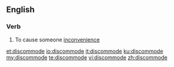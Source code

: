 ==English==

===Verb===
{{en-verb|discommod}}

# {{lb|en|transitive}} To cause someone [[inconvenience]]

[[et:discommode]]
[[io:discommode]]
[[it:discommode]]
[[ku:discommode]]
[[my:discommode]]
[[te:discommode]]
[[vi:discommode]]
[[zh:discommode]]